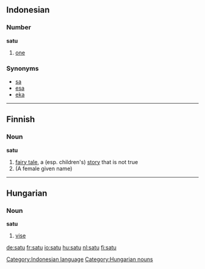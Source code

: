 ==Indonesian==
===Number===
'''satu'''

# [[one]]

===Synonyms===
* [[sa]]
* [[esa]]
* [[eka]]

[[Category:Indonesian language]]

----

==Finnish==
===Noun===
'''satu'''

# [[fairy tale]], a (esp. children's) [[story]] that is not true
# (A female given name)

----

==Hungarian==
===Noun===
'''satu'''

# [[vise]]

[[Category:Hungarian nouns]]

[[de:satu]]
[[fr:satu]]
[[io:satu]]
[[hu:satu]]
[[nl:satu]]
[[fi:satu]]